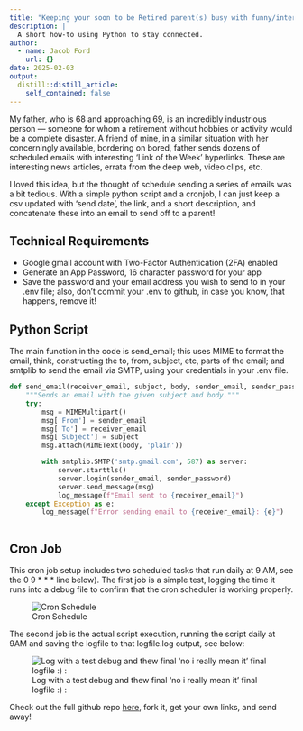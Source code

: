 ```yaml
---
title: "Keeping your soon to be Retired parent(s) busy with funny/interesting links using Python + cronjobs"
description: |
  A short how-to using Python to stay connected.
author:
  - name: Jacob Ford
    url: {}
date: 2025-02-03
output:
  distill::distill_article:
    self_contained: false
---
```


My father, who is 68 and approaching 69, is an incredibly industrious person — someone for whom a retirement without hobbies or activity would be a complete disaster. A friend of mine, in a similar situation with her concerningly available, bordering on bored, father sends dozens of scheduled emails with interesting ‘Link of the Week’ hyperlinks. These are interesting news articles, errata from the deep web, video clips, etc.

I loved this idea, but the thought of schedule sending a series of emails was a bit tedious. With a simple python script and a cronjob, I can just keep a csv updated with ‘send date’, the link, and a short description, and concatenate these into an email to send off to a parent!

## Technical Requirements
- Google gmail account with Two-Factor Authentication (2FA) enabled
- Generate an App Password, 16 character password for your app
- Save the password and your email address you wish to send to in your .env file; also, don’t commit your .env to github, in case you know, that happens, remove it!

## Python Script
The main function in the code is send_email; this uses MIME to format the email, think, constructing the to, from, subject, etc, parts of the email; and smtplib to send the email via SMTP, using your credentials in your .env file.

```python

def send_email(receiver_email, subject, body, sender_email, sender_password):
    """Sends an email with the given subject and body."""
    try:
        msg = MIMEMultipart()
        msg['From'] = sender_email
        msg['To'] = receiver_email
        msg['Subject'] = subject
        msg.attach(MIMEText(body, 'plain'))

        with smtplib.SMTP('smtp.gmail.com', 587) as server:
            server.starttls()
            server.login(sender_email, sender_password)
            server.send_message(msg)
            log_message(f"Email sent to {receiver_email}")
    except Exception as e:
        log_message(f"Error sending email to {receiver_email}: {e}")
        
```





## Cron Job
This cron job setup includes two scheduled tasks that run daily at 9 AM, see the 0 9 * * * line below). The first job is a simple test, logging the time it runs into a debug file to confirm that the cron scheduler is working properly.

![Cron Schedule](cron_job_1.png)





The second job is the actual script execution, running the script daily at 9AM and saving the logfile to that logfile.log output, see below:

![Log with a test debug and thew final 'no i really mean it' final logfile :) :](log_file.png)


Check out the full github repo [here](https://github.com/Jake-Ford/LinkOfTheDay/tree/main), fork it, get your own links, and send away!